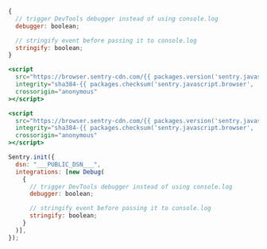 ```javascript {tabTitle: JavaScript}
{
  // trigger DevTools debugger instead of using console.log
  debugger: boolean;

  // stringify event before passing it to console.log
  stringify: boolean;
}
```

```jsx {tabTitle: CDN}
<script
  src="https://browser.sentry-cdn.com/{{ packages.version('sentry.javascript.browser') }}/bundle.min.js"
  integrity="sha384-{{ packages.checksum('sentry.javascript.browser', 'bundle.min.js', 'sha384-base64') }}"
  crossorigin="anonymous"
></script>

<script
  src="https://browser.sentry-cdn.com/{{ packages.version('sentry.javascript.browser') }}/debug.min.js"
  integrity="sha384-{{ packages.checksum('sentry.javascript.browser', 'debug.min.js', 'sha384-base64') }}"
  crossorigin="anonymous"
></script>

Sentry.init({
  dsn: "___PUBLIC_DSN___",
  integrations: [new Debug(
    {
      // trigger DevTools debugger instead of using console.log
      debugger: boolean;

      // stringify event before passing it to console.log
      stringify: boolean;
    }
  )],
});
```
